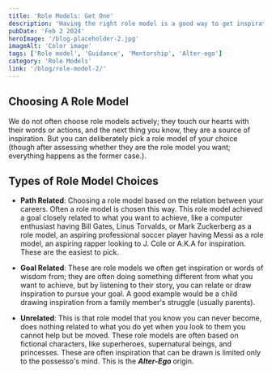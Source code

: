 ```yaml
---
title: 'Role Models: Get One'
description: 'Having the right role model is a good way to get inspiration and guidance.'
pubDate: 'Feb 2 2024'
heroImage: '/blog-placeholder-2.jpg'
imageAlt: 'Color image'
tags: ['Role model', 'Guidance', 'Mentorship', 'Alter-ego']
category: 'Role Models'
link: '/blog/role-model-2/'
---
```


<h2>Choosing A Role Model</h2>

We do not often choose role models actively; they touch our hearts with their words or actions, and the next thing you know, they are a source of inspiration. But you can deliberately pick a role model of your choice (though after assessing whether they are the role model you want; everything happens as the former case.).

<h2>Types of Role Model Choices</h2>

+ <b>Path Related</b>: Choosing a role model based on the relation between your careers. Often a role model is chosen this way. 
This role model achieved a goal closely related to what you want to achieve, like a computer enthusiast having Bill Gates, 
Linus Torvalds, or Mark Zuckerberg as a role model, an aspiring professional soccer player having Messi as a role model, 
an aspiring rapper looking to J. Cole or A.K.A for inspiration. These are the easiest to pick.

+ <b>Goal Related</b>: These are role models we often get inspiration or words of wisdom from; they are often doing 
something different from what you want to achieve, but by listening to their story, you can relate or draw inspiration 
to pursue your goal. A good example would be a child drawing inspiration from a family member's struggle (usually parents).

+ <b>Unrelated</b>: This is that role model that you know you can never become, does nothing related to what you do 
yet when you look to them you cannot help but be moved. These role models are often based on fictional characters, 
like superheroes, supernatural beings, and princesses. These are often inspiration that can be drawn is limited only 
to the possesso's mind. This is the <b><i>Alter-Ego </i></b>origin.